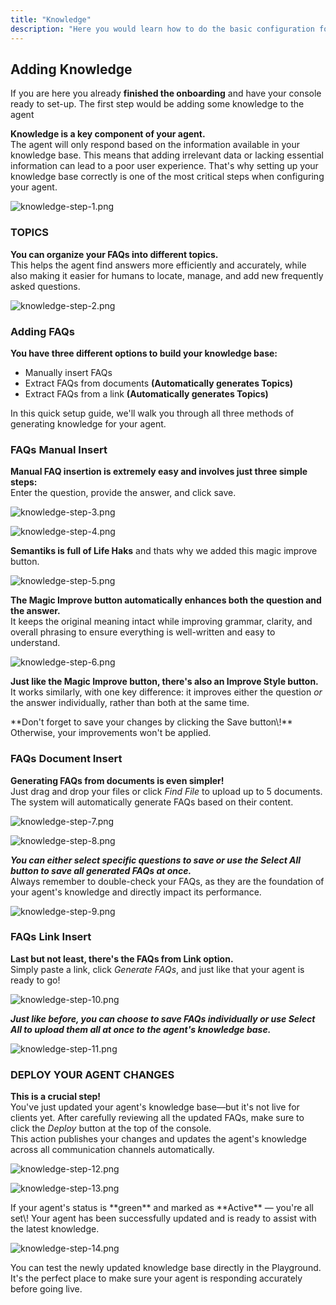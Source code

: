 ```yaml
---
title: "Knowledge"
description: "Here you would learn how to do the basic configuration for your agent. This includes Adding Knowledge, Channels Integrations. Embedded Links and basic Tool Configuration"
---
```


## Adding Knowledge

If you are here you already **finished the onboarding**  and have your console ready to set-up. The first step would be adding some knowledge to the agent

**Knowledge is a key component of your agent.**\
The agent will only respond based on the information available in your knowledge base. This means that adding irrelevant data or lacking essential information can lead to a poor user experience. That's why setting up your knowledge base correctly is one of the most critical steps when configuring your agent.

![knowledge-step-1.png](/images/agent/knowledge/knowledge-step-1.png)

### TOPICS

**You can organize your FAQs into different topics.**\
This helps the agent find answers more efficiently and accurately, while also making it easier for humans to locate, manage, and add new frequently asked questions.

![knowledge-step-2.png](/images/agent/knowledge/knowledge-step-2.png)

### Adding FAQs

**You have three different options to build your knowledge base:**

- Manually insert FAQs
- Extract FAQs from documents **(Automatically generates Topics)**
- Extract FAQs from a link **(Automatically generates Topics)**

In this quick setup guide, we'll walk you through all three methods of generating knowledge for your agent.

### FAQs Manual Insert

**Manual FAQ insertion is extremely easy and involves just three simple steps:**\
Enter the question, provide the answer, and click save.

![knowledge-step-3.png](/images/agent/knowledge/knowledge-step-3.png)

![knowledge-step-4.png](/images/agent/knowledge/knowledge-step-4.png)

**Semantiks is full of Life Haks** and thats why we added this magic improve button.

![knowledge-step-5.png](/images/agent/knowledge/knowledge-step-5.png)

**The Magic Improve button automatically enhances both the question and the answer.**\
It keeps the original meaning intact while improving grammar, clarity, and overall phrasing to ensure everything is well-written and easy to understand.

![knowledge-step-6.png](/images/agent/knowledge/knowledge-step-6.png)

**Just like the Magic Improve button, there's also an Improve Style button.**\
It works similarly, with one key difference: it improves either the question _or_ the answer individually, rather than both at the same time.

<Note>
  **Don't forget to save your changes by clicking the Save button\!**
  Otherwise, your improvements won't be applied.
</Note>

### FAQs Document Insert

**Generating FAQs from documents is even simpler\!**\
Just drag and drop your files or click _Find File_ to upload up to 5 documents. The system will automatically generate FAQs based on their content.

![knowledge-step-7.png](/images/agent/knowledge/knowledge-step-7.png)

![knowledge-step-8.png](/images/agent/knowledge/knowledge-step-8.png)

**_You can either select specific questions to save or use the Select All button to save all generated FAQs at once._**\
Always remember to double-check your FAQs, as they are the foundation of your agent's knowledge and directly impact its performance.

![knowledge-step-9.png](/images/agent/knowledge/knowledge-step-9.png)

### FAQs Link Insert

**Last but not least, there's the FAQs from Link option.**\
Simply paste a link, click _Generate FAQs_, and just like that your agent is ready to go\!

![knowledge-step-10.png](/images/agent/knowledge/knowledge-step-10.png)

**_Just like before, you can choose to save FAQs individually or use Select All to upload them all at once to the agent's knowledge base._**

![knowledge-step-11.png](/images/agent/knowledge/knowledge-step-11.png)

### DEPLOY YOUR AGENT CHANGES

**This is a crucial step\!**\
You've just updated your agent's knowledge base—but it's not live for clients yet. After carefully reviewing all the updated FAQs, make sure to click the _Deploy_ button at the top of the console.\
This action publishes your changes and updates the agent's knowledge across all communication channels automatically.

![knowledge-step-12.png](/images/agent/knowledge/knowledge-step-12.png)

![knowledge-step-13.png](/images/agent/knowledge/knowledge-step-13.png)

<Note>
  If your agent's status is **green** and marked as **Active** — you're all set\!
  Your agent has been successfully updated and is ready to assist with the latest knowledge.
</Note>

![knowledge-step-14.png](/images/agent/knowledge/knowledge-step-14.png)

<Tip>
  You can test the newly updated knowledge base directly in the Playground.
  It's the perfect place to make sure your agent is responding accurately before going live.
</Tip>